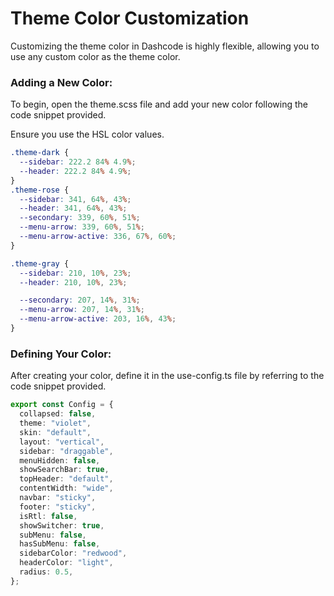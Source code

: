 
# Theme Color Customization

Customizing the theme color in Dashcode is highly flexible, allowing you to use any custom color as the theme color.

### Adding a New Color:

To begin, open the theme.scss file and add your new color following the code snippet provided.

<Callout>Ensure you use the HSL color values.</Callout>

```scss filename="app/[locale]/theme.css"
.theme-dark {
  --sidebar: 222.2 84% 4.9%;
  --header: 222.2 84% 4.9%;
}
.theme-rose {
  --sidebar: 341, 64%, 43%;
  --header: 341, 64%, 43%;
  --secondary: 339, 60%, 51%;
  --menu-arrow: 339, 60%, 51%;
  --menu-arrow-active: 336, 67%, 60%;
}

.theme-gray {
  --sidebar: 210, 10%, 23%;
  --header: 210, 10%, 23%;

  --secondary: 207, 14%, 31%;
  --menu-arrow: 207, 14%, 31%;
  --menu-arrow-active: 203, 16%, 43%;
}
```

### Defining Your Color:

After creating your color, define it in the use-config.ts file by referring to the code snippet provided.

```ts filename="hooks/use-config.ts"
export const Config = {
  collapsed: false,
  theme: "violet",
  skin: "default",
  layout: "vertical",
  sidebar: "draggable",
  menuHidden: false,
  showSearchBar: true,
  topHeader: "default",
  contentWidth: "wide",
  navbar: "sticky",
  footer: "sticky",
  isRtl: false,
  showSwitcher: true,
  subMenu: false,
  hasSubMenu: false,
  sidebarColor: "redwood",
  headerColor: "light",
  radius: 0.5,
};
```
